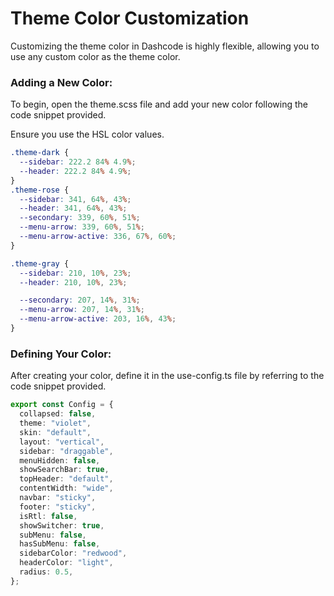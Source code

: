 
# Theme Color Customization

Customizing the theme color in Dashcode is highly flexible, allowing you to use any custom color as the theme color.

### Adding a New Color:

To begin, open the theme.scss file and add your new color following the code snippet provided.

<Callout>Ensure you use the HSL color values.</Callout>

```scss filename="app/[locale]/theme.css"
.theme-dark {
  --sidebar: 222.2 84% 4.9%;
  --header: 222.2 84% 4.9%;
}
.theme-rose {
  --sidebar: 341, 64%, 43%;
  --header: 341, 64%, 43%;
  --secondary: 339, 60%, 51%;
  --menu-arrow: 339, 60%, 51%;
  --menu-arrow-active: 336, 67%, 60%;
}

.theme-gray {
  --sidebar: 210, 10%, 23%;
  --header: 210, 10%, 23%;

  --secondary: 207, 14%, 31%;
  --menu-arrow: 207, 14%, 31%;
  --menu-arrow-active: 203, 16%, 43%;
}
```

### Defining Your Color:

After creating your color, define it in the use-config.ts file by referring to the code snippet provided.

```ts filename="hooks/use-config.ts"
export const Config = {
  collapsed: false,
  theme: "violet",
  skin: "default",
  layout: "vertical",
  sidebar: "draggable",
  menuHidden: false,
  showSearchBar: true,
  topHeader: "default",
  contentWidth: "wide",
  navbar: "sticky",
  footer: "sticky",
  isRtl: false,
  showSwitcher: true,
  subMenu: false,
  hasSubMenu: false,
  sidebarColor: "redwood",
  headerColor: "light",
  radius: 0.5,
};
```
